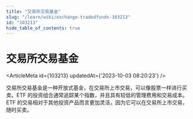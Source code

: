 ```yaml
---
title: "交易所交易基金"
slug: "/learn/wiki/exchange-tradedfunds-103213"
id: "103213"
hide_table_of_contents: true
---
```



# 交易所交易基金

<ArticleMeta id={103213} updatedAt={'2023-10-03 08:20:23'} />
<div className='border-solid border-b border-t-0 my-4 border-[var(--ifm-color-gray-300)]' />

交易所交易基金是一种开放式基金，在交易所上市交易，可以像股票一样进行买卖。ETF 的投资组合通常追踪某个指数，并且具有较低的管理费用和交易成本。ETF 的交易相对于其他投资产品而言更加灵活，因为它可以在交易所上市交易，随时买卖。

